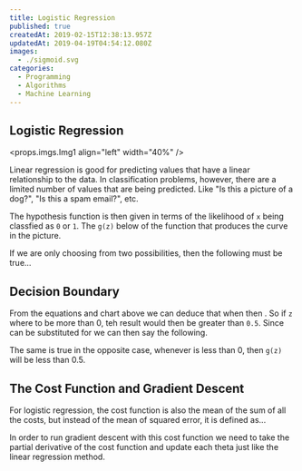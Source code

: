 ```yaml
---
title: Logistic Regression
published: true
createdAt: 2019-02-15T12:38:13.957Z
updatedAt: 2019-04-19T04:54:12.080Z
images:
  - ./sigmoid.svg
categories:
  - Programming
  - Algorithms
  - Machine Learning
---
```



## Logistic Regression

<props.imgs.Img1 align="left" width="40%" />

Linear regression is good for predicting values that have a linear relationship to the data. In classification
problems, however, there are a limited number of values that are being predicted. Like "Is this a
picture of a dog?", "Is this a spam email?", etc.

The hypothesis function is then given in terms of the likelihood of `x` being classfied as `0` or `1`. The `g(z)`
below of the function that produces the curve in the picture.

<M b="
  \begin{aligned}
   &h_\theta(x) = g(\theta^Tx) \\
   &z = \theta^Tx \\
   &g(z) = \frac{1}{1 + e^{-z}}
  \end{aligned}
"/>


If we are only choosing from two possibilities, then the following must be true...

<M b="h_\theta(x) = P(y = 1 | x;\theta) = 1 - P(y = 0|x;\theta)" />

## Decision Boundary

From the equations and chart above we can deduce that when <M i="z = 0" />
then <M i="g(z) = 1/2" />. So if `z` where to be more than 0, teh result would then be greater than `0.5`.
Since <M i="\theta^Tx" /> can be substituted for <M i="z" /> we can then say the following.

<M b="
 \begin{aligned}
   &g(z) >= 0.5 \quad when \quad z \geq  0 \\
   &h_\theta(x) = g(\theta^Tx) \geq 0.5 \quad whenever \quad \theta^Tx \geq 0 \\
 \end{aligned}
" />

The same is true in the opposite case, whenever <M i="\theta^Tx" /> is less than 0, then `g(z)` will be less
than 0.5.

## The Cost Function and Gradient Descent

For logistic regression, the cost function is also the mean of the sum of all the costs, but instead of the mean of
squared error, it is defined as...

<M b="
  \begin{aligned}
    J(\theta) &= \frac{1}{m} \sum_{i=1}^m Cost(h_\theta(x^{(i)}), y^{(i)}) \\
    Cost(h_\theta(x), y) &= \begin{cases}
     -log(h_\theta(x)) &\text{if } y = 1 \\
     -log(1 - h_\theta(x)) &\text{if } if y = 0
    \end{cases} \\
    Cost(h_\theta(x), y) &= -y * log(h_\theta(x)) - (1 - y)log(1 - h_\theta(x)) \\
    J(\theta) &= \frac{1}{m} (-y^T log(h_\theta(x))) - (1 - y)^T log(1 - h_\theta(x))))
  \end{aligned}
" />

In order to run gradient descent with this cost function we need to take the partial derivative of the cost function and
update each theta just like the linear regression method.

<M b="
  \begin{aligned}
    \theta_j &:= \theta_j - \alpha \frac{\partial}{\partial \theta_j}J(\theta) \\
    \theta_j &:= \theta_j - \frac{\alpha}{m} \sum_{i=1}^m (h_\theta(x^{(i)}) - y^{(i)}) x_J^{(i)} \\
    \theta &:= \theta - \frac{\alpha}{m} X^T(g(X\theta) - \overrightarrow{y})
  \end{aligned}
" />
